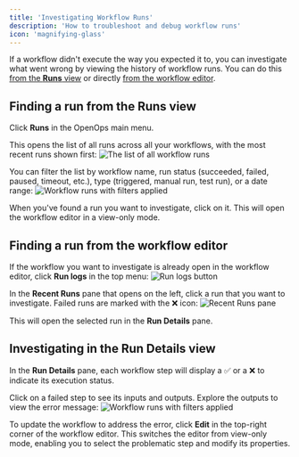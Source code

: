 ```yaml
---
title: 'Investigating Workflow Runs'
description: 'How to troubleshoot and debug workflow runs'
icon: 'magnifying-glass'
---
```


If a workflow didn't execute the way you expected it to, you can investigate what went wrong by viewing the history of workflow runs. You can do this [from the **Runs** view](#finding-a-run-from-the-runs-view) or directly [from the workflow editor](#finding-a-run-from-the-workflow-editor).

## Finding a run from the Runs view

Click **Runs** in the OpenOps main menu.

This opens the list of all runs across all your workflows, with the most recent runs shown first:
![The list of all workflow runs](/images/runs-default.png)

You can filter the list by workflow name, run status (succeeded, failed, paused, timeout, etc.), type (triggered, manual run, test run), or a date range:
![Workflow runs with filters applied](/images/runs-filters.png)

When you've found a run you want to investigate, click on it. This will open the workflow editor in a view-only mode.

## Finding a run from the workflow editor

If the workflow you want to investigate is already open in the workflow editor, click **Run logs** in the top menu:
![Run logs button](/images/workflow-editor-run-logs.png)

In the **Recent Runs** pane that opens on the left, click a run that you want to investigate. Failed runs are marked with the ❌ icon:
![Recent Runs pane](/images/workflow-editor-recent-runs.png)

This will open the selected run in the **Run Details** pane.

## Investigating in the Run Details view

In the **Run Details** pane, each workflow step will display a ✅ or a ❌ to indicate its execution status.

Click on a failed step to see its inputs and outputs. Explore the outputs to view the error message:
![Workflow runs with filters applied](/images/run-details-error.png)

To update the workflow to address the error, click **Edit** in the top-right corner of the workflow editor. This switches the editor from view-only mode, enabling you to select the problematic step and modify its properties.
